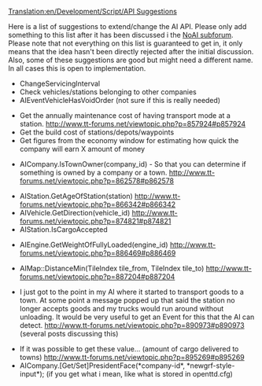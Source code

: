 [[Translation:en/Development/Script/API Suggestions]]
{{en/Development/Script/Navigation}}

Here is a list of suggestions to extend/change the AI API. Please only add something to this list after it has been discussed i the [http://www.tt-forums.net/viewforum.php?f=65 NoAI subforum]. Please note that not everything on this list is guaranteed to get in, it only means that the idea hasn't been directly rejected after the initial discussion. Also, some of these suggestions are good but might need a different name. In all cases this is open to implementation.

*ChangeServicingInterval
*Check vehicles/stations belonging to other companies
*AIEventVehicleHasVoidOrder (not sure if this is really needed)

* Get the annually maintenance cost of having transport mode at a station. http://www.tt-forums.net/viewtopic.php?p=857924#p857924
* Get the build cost of stations/depots/waypoints
* Get figures from the economy window for estimating how quick the company will earn X amount of money

* AICompany.IsTownOwner(company_id) - So that you can determine if something is owned by a company or a town. http://www.tt-forums.net/viewtopic.php?p=862578#p862578

* AIStation.GetAgeOfStation(station) http://www.tt-forums.net/viewtopic.php?p=866342#p866342
* AIVehicle.GetDirection(vehicle_id) http://www.tt-forums.net/viewtopic.php?p=874821#p874821
* AIStation.IsCargoAccepted

* AIEngine.GetWeightOfFullyLoaded(engine_id) http://www.tt-forums.net/viewtopic.php?p=886469#p886469

* AIMap::DistanceMin(TileIndex tile_from, TileIndex tile_to) http://www.tt-forums.net/viewtopic.php?p=887204#p887204

* I just got to the point in my AI where it started to transport goods to a town. At some point a message popped up that said the station no longer accepts goods and my trucks would run around without unloading. It would be very useful to get an Event for this that the AI can detect. http://www.tt-forums.net/viewtopic.php?p=890973#p890973 (several posts discussing this)

* If it was possible to get these value... (amount of cargo delivered to towns) http://www.tt-forums.net/viewtopic.php?p=895269#p895269
* AICompany.[Get/Set]PresidentFace(*company-id*, *newgrf-style-input*); (if you get what i mean, like what is stored in openttd.cfg)